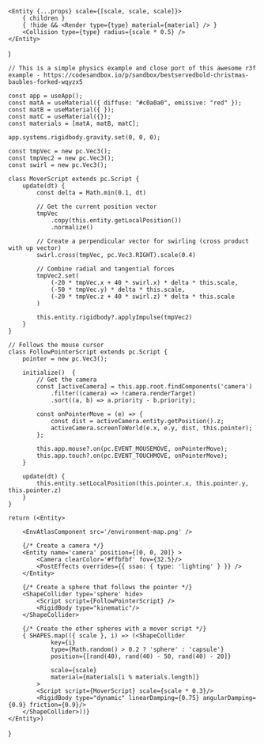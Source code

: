 
    <Entity {...props} scale={[scale, scale, scale]}>
        { children }
        { !hide && <Render type={type} material={material} /> }
        <Collision type={type} radius={scale * 0.5} />
    </Entity>
)


    // This is a simple physics example and close port of this awesome r3f example - https://codesandbox.io/p/sandbox/bestservedbold-christmas-baubles-forked-wqyzx5 

    const app = useApp();
    const matA = useMaterial({ diffuse: "#c0a0a0", emissive: "red" });
    const matB = useMaterial({ });
    const matC = useMaterial({});
    const materials = [matA, matB, matC];
    
    app.systems.rigidbody.gravity.set(0, 0, 0);

    const tmpVec = new pc.Vec3();
    const tmpVec2 = new pc.Vec3();
    const swirl = new pc.Vec3();

    class MoverScript extends pc.Script {
        update(dt) {
            const delta = Math.min(0.1, dt)
            
            // Get the current position vector
            tmpVec
                .copy(this.entity.getLocalPosition())
                .normalize()
            
            // Create a perpendicular vector for swirling (cross product with up vector)
            swirl.cross(tmpVec, pc.Vec3.RIGHT).scale(0.4)
            
            // Combine radial and tangential forces
            tmpVec2.set(
                (-20 * tmpVec.x + 40 * swirl.x) * delta * this.scale,
                (-50 * tmpVec.y) * delta * this.scale,
                (-20 * tmpVec.z + 40 * swirl.z) * delta * this.scale
            )

            this.entity.rigidbody?.applyImpulse(tmpVec2)
        }
    }

    // Follows the mouse cursor
    class FollowPointerScript extends pc.Script {
        pointer = new pc.Vec3();

        initialize()  {
            // Get the camera
            const [activeCamera] = this.app.root.findComponents('camera')
                .filter((camera) => !camera.renderTarget)
                .sort((a, b) => a.priority - b.priority);
            
            const onPointerMove = (e) => {
                const dist = activeCamera.entity.getPosition().z;
                activeCamera.screenToWorld(e.x, e.y, dist, this.pointer);
            };

            this.app.mouse?.on(pc.EVENT_MOUSEMOVE, onPointerMove);
            this.app.touch?.on(pc.EVENT_TOUCHMOVE, onPointerMove);
        }

        update(dt) {
            this.entity.setLocalPosition(this.pointer.x, this.pointer.y, this.pointer.z)
        }
    }

    return (<Entity>
        
        <EnvAtlasComponent src='/environment-map.png' />

        {/* Create a camera */}
        <Entity name='camera' position={[0, 0, 20]} >
            <Camera clearColor='#ffbfbf' fov={32.5}/>
            <PostEffects overrides={{ ssao: { type: 'lighting' } }} />
        </Entity>

        {/* Create a sphere that follows the pointer */}
        <ShapeCollider type='sphere' hide>
            <Script script={FollowPointerScript} />
            <RigidBody type="kinematic"/>
        </ShapeCollider>

        {/* Create the other spheres with a mover script */}
        { SHAPES.map(({ scale }, i) => (<ShapeCollider 
                key={i} 
                type={Math.random() > 0.2 ? 'sphere' : 'capsule'}
                position={[rand(40), rand(40) - 50, rand(40) - 20]}
                
                scale={scale} 
                material={materials[i % materials.length]}
            >
            <Script script={MoverScript} scale={scale * 0.3}/>
            <RigidBody type="dynamic" linearDamping={0.75} angularDamping={0.9} friction={0.9}/>
        </ShapeCollider>))}
    </Entity>)
}

<Physics/>

